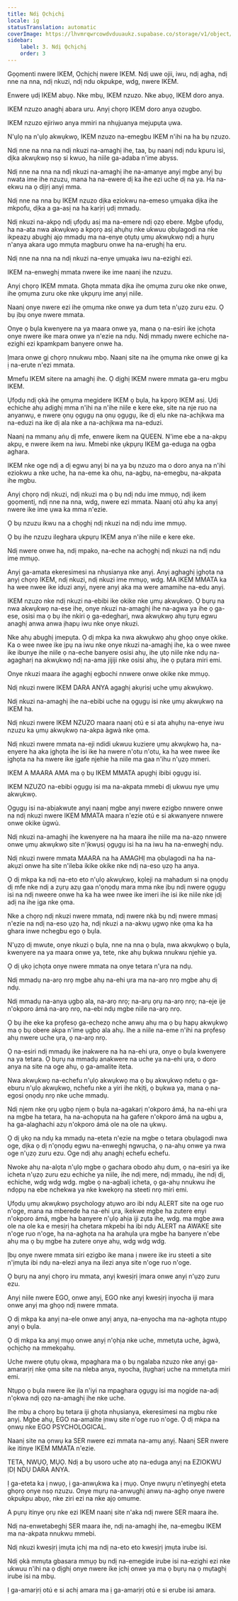 ```yaml
---
title: Ndị Ọchịchị
locale: ig
statusTranslation: automatic
coverImage: https://lhvmrqwrcowdvduuaukz.supabase.co/storage/v1/object/public/strapi-uploads/small_cover-educacion-fundamental.webp-2d51a7828a2b1309555be27f7e2a61a0.webp
sidebar:
    label: 3. Ndị Ọchịchị
    order: 3
---
```

Gọọmenti nwere IKEM, Ọchịchị nwere IKEM. Ndị uwe ojii, iwu, ndị agha, ndị nne na nna, ndị nkuzi, ndị ndu okpukpe, wdg, nwere IKEM.

Enwere ụdị IKEM abụọ. Nke mbụ, IKEM nzuzo. Nke abụọ, IKEM doro anya.

IKEM nzuzo anaghị abara uru. Anyị chọrọ IKEM doro anya ozugbo.

IKEM nzuzo ejiriwo anya mmiri na nhụjuanya mejupụta ụwa.

N'ụlọ na n'ụlọ akwụkwọ, IKEM nzuzo na-emegbu IKEM n'ihi na ha bụ nzuzo.

Ndị nne na nna na ndị nkuzi na-amaghị ihe, taa, bụ naanị ndị ndu kpuru ìsì, dịka akwụkwọ nsọ si kwuo, ha niile ga-adaba n'ime abyss.

Ndị nne na nna na ndị nkuzi na-amaghị ihe na-amanye anyị mgbe anyị bụ nwata ime ihe nzuzu, mana ha na-ewere dị ka ihe ezi uche dị na ya. Ha na-ekwu na ọ dịịrị anyị mma.

Ndị nne na nna bụ IKEM nzuzo dịka eziokwu na-emeso ụmụaka dịka ihe mkpofu, dịka a ga-asị na ha karịrị ụdị mmadụ.

Ndị nkuzi na-akpọ ndị ụfọdụ asị ma na-emere ndị ọzọ ebere. Mgbe ụfọdụ, ha na-ata nwa akwụkwọ a kpọrọ asị ahụhụ nke ukwuu ọbụlagodi na nke ikpeazụ abụghị ajọ mmadụ ma na-enye ọtụtụ ụmụ akwụkwọ ndị a hụrụ n'anya akara ugo mmụta magburu onwe ha na-erughị ha eru.

Ndị nne na nna na ndị nkuzi na-enye ụmụaka iwu na-ezighi ezi.

IKEM na-enweghị mmata nwere ike ime naanị ihe nzuzu.

Anyị chọrọ IKEM mmata. Ghọta mmata dịka ihe ọmụma zuru oke nke onwe, ihe ọmụma zuru oke nke ụkpụrụ ime anyị niile.

Naanị onye nwere ezi ihe ọmụma nke onwe ya dum teta n'ụzọ zuru ezu. Ọ bụ ịbụ onye nwere mmata.

Onye ọ bụla kwenyere na ya maara onwe ya, mana ọ na-esiri ike ịchọta onye nwere ike mara onwe ya n'ezie na ndụ. Ndị mmadụ nwere echiche na-ezighi ezi kpamkpam banyere onwe ha.

Ịmara onwe gị chọrọ nnukwu mbọ. Naanị site na ihe ọmụma nke onwe gị ka ị na-erute n'ezi mmata.

Mmefu IKEM sitere na amaghị ihe. Ọ dịghị IKEM nwere mmata ga-eru mgbu IKEM.

Ụfọdụ ndị ọkà ihe ọmụma megidere IKEM ọ bụla, ha kpọrọ IKEM asị. Ụdị echiche ahụ adịghị mma n'ihi na n'ihe niile e kere eke, site na nje ruo na anyanwụ, e nwere ọnụ ọgụgụ na ọnụ ọgụgụ, ike dị elu nke na-achịkwa ma na-eduzi na ike dị ala nke a na-achịkwa ma na-eduzi.

Naanị na mmanụ aṅụ dị mfe, enwere ikem na QUEEN. N'ime ebe a na-akpụ akpụ, e nwere ikem na iwu. Mmebi nke ụkpụrụ IKEM ga-eduga na ọgba aghara.

IKEM nke oge ndị a dị egwu anyị bi na ya bụ nzuzo ma o doro anya na n'ihi eziokwu a nke uche, ha na-eme ka ohu, na-agbụ, na-emegbu, na-akpata ihe mgbu.

Anyị chọrọ ndị nkuzi, ndị nkuzi ma ọ bụ ndị ndu ime mmụọ, ndị ikem gọọmentị, ndị nne na nna, wdg, nwere ezi mmata. Naanị otú ahụ ka anyị nwere ike ime ụwa ka mma n'ezie.

Ọ bụ nzuzu ikwu na a chọghị ndị nkuzi na ndị ndu ime mmụọ.

Ọ bụ ihe nzuzu ileghara ụkpụrụ IKEM anya n'ihe niile e kere eke.

Ndị nwere onwe ha, ndị mpako, na-eche na achọghị ndị nkuzi na ndị ndu ime mmụọ.

Anyị ga-amata ekeresimesi na nhụsianya nke anyị. Anyị aghaghị ịghọta na anyị chọrọ IKEM, ndị nkuzi, ndị nkuzi ime mmụọ, wdg. MA IKEM MMATA ka ha wee nwee ike iduzi anyị, nyere anyị aka ma were amamihe na-edu anyị.

IKEM nzuzo nke ndị nkuzi na-ebibi ike okike nke ụmụ akwụkwọ. Ọ bụrụ na nwa akwụkwọ na-ese ihe, onye nkuzi na-amaghị ihe na-agwa ya ihe ọ ga-ese, osisi ma ọ bụ ihe nkiri ọ ga-edegharị, nwa akwụkwọ ahụ tụrụ egwu anaghị anwa anwa ịhapụ iwu nke onye nkuzi.

Nke ahụ abụghị ịmepụta. Ọ dị mkpa ka nwa akwụkwọ ahụ ghọọ onye okike. Ka o wee nwee ike ịpụ na iwu nke onye nkuzi na-amaghị ihe, ka o wee nwee ike ibunye ihe niile ọ na-eche banyere osisi ahụ, ihe ụtọ niile nke ndụ na-agagharị na akwụkwọ ndị na-ama jijiji nke osisi ahụ, ihe ọ pụtara miri emi.

Onye nkuzi maara ihe agaghị egbochi nnwere onwe okike nke mmụọ.

Ndị nkuzi nwere IKEM DARA ANYA agaghị akụrisị uche ụmụ akwụkwọ.

Ndị nkuzi na-amaghị ihe na-ebibi uche na ọgụgụ isi nke ụmụ akwụkwọ na IKEM ha.

Ndị nkuzi nwere IKEM NZUZO maara naanị otú e si ata ahụhụ na-enye iwu nzuzu ka ụmụ akwụkwọ na-akpa àgwà nke ọma.

Ndị nkuzi nwere mmata na-eji ndidi ukwuu kuziere ụmụ akwụkwọ ha, na-enyere ha aka ịghọta ihe isi ike ha nwere n'otu n'otu, ka ha wee nwee ike ịghọta na ha nwere ike ịgafe njehie ha niile ma gaa n'ihu n'ụzọ mmeri.

IKEM A MAARA AMA ma ọ bụ IKEM MMATA apụghị ibibi ọgụgụ isi.

IKEM NZUZO na-ebibi ọgụgụ isi ma na-akpata mmebi dị ukwuu nye ụmụ akwụkwọ.

Ọgụgụ isi na-abịakwute anyị naanị mgbe anyị nwere ezigbo nnwere onwe na ndị nkuzi nwere IKEM MMATA maara n'ezie otú e si akwanyere nnwere onwe okike ùgwù.

Ndị nkuzi na-amaghị ihe kwenyere na ha maara ihe niile ma na-azọ nnwere onwe ụmụ akwụkwọ site n'ịkwụsị ọgụgụ isi ha na iwu ha na-enweghị ndụ.

Ndị nkuzi nwere mmata MAARA na ha AMAGHỊ ma ọbụlagodi na ha na-akụzi onwe ha site n'ileba ikike okike nke ndị na-eso ụzọ ha anya.

Ọ dị mkpa ka ndị na-eto eto n'ụlọ akwụkwọ, kọleji na mahadum si na ọnọdụ dị mfe nke ndị a zụrụ azụ gaa n'ọnọdụ mara mma nke ịbụ ndị nwere ọgụgụ isi na ndị nweere onwe ha ka ha wee nwee ike imeri ihe isi ike niile nke ịdị adị na ihe ịga nke ọma.

Nke a chọrọ ndị nkuzi nwere mmata, ndị nwere nkà bụ ndị nwere mmasị n'ezie na ndị na-eso ụzọ ha, ndị nkuzi a na-akwụ ụgwọ nke ọma ka ha ghara inwe nchegbu ego ọ bụla.

N'ụzọ dị mwute, onye nkuzi ọ bụla, nne na nna ọ bụla, nwa akwụkwọ ọ bụla, kwenyere na ya maara onwe ya, tete, nke ahụ bụkwa nnukwu njehie ya.

Ọ dị ụkọ ịchọta onye nwere mmata na onye tetara n'ụra na ndụ.

Ndị mmadụ na-arọ nrọ mgbe ahụ na-ehi ụra ma na-arọ nrọ mgbe ahụ dị ndụ.

Ndị mmadụ na-anya ụgbọ ala, na-arọ nrọ; na-arụ ọrụ na-arọ nrọ; na-eje ije n'okporo ámá na-arọ nrọ, na-ebi ndụ mgbe niile na-arọ nrọ.

Ọ bụ ihe eke ka prọfesọ ga-echezọ nche anwụ ahụ ma ọ bụ hapụ akwụkwọ ma ọ bụ obere akpa n'ime ụgbọ ala ahụ. Ihe a niile na-eme n'ihi na prọfesọ ahụ nwere uche ụra, ọ na-arọ nrọ.

Ọ na-esiri ndị mmadụ ike ịnakwere na ha na-ehi ụra, onye ọ bụla kwenyere na ya tetara. Ọ bụrụ na mmadụ anakwere na uche ya na-ehi ụra, o doro anya na site na oge ahụ, ọ ga-amalite iteta.

Nwa akwụkwọ na-echefu n'ụlọ akwụkwọ ma ọ bụ akwụkwọ ndetu ọ ga-eburu n'ụlọ akwụkwọ, nchefu nke a yiri ihe nkịtị, ọ bụkwa ya, mana ọ na-egosi ọnọdụ nrọ nke uche mmadụ.

Ndị njem nke ọrụ ụgbọ njem ọ bụla na-agakarị n'okporo ámá, ha na-ehi ụra na mgbe ha tetara, ha na-achọpụta na ha gafere n'okporo ámá na ugbu a, ha ga-alaghachi azụ n'okporo ámá ole na ole na ụkwụ.

Ọ dị ụkọ na ndụ ka mmadụ na-eteta n'ezie na mgbe o tetara ọbụlagodi nwa oge, dịka ọ dị n'ọnọdụ egwu na-enweghị ngwụcha, ọ na-ahụ onwe ya nwa oge n'ụzọ zuru ezu. Oge ndị ahụ anaghị echefu echefu.

Nwoke ahụ na-alọta n'ụlọ mgbe ọ gachara obodo ahụ dum, ọ na-esiri ya ike icheta n'ụzọ zuru ezu echiche ya niile, ihe ndị mere, ndị mmadụ, ihe ndị dị, echiche, wdg wdg wdg. mgbe ọ na-agbalị icheta, ọ ga-ahụ nnukwu ihe ndọpụ na ebe nchekwa ya nke kwekọrọ na steeti nrọ miri emi.

Ụfọdụ ụmụ akwụkwọ psychology atụwo aro ibi ndụ ALERT site na oge ruo n'oge, mana na mberede ha na-ehi ụra, ikekwe mgbe ha zutere enyi n'okporo ámá, mgbe ha banyere n'ụlọ ahịa iji zụta ihe, wdg. ma mgbe awa ole na ole ka e mesịrị ha chetara mkpebi ha ibi ndụ ALERT na AWAKE site n'oge ruo n'oge, ha na-aghọta na ha arahụla ụra mgbe ha banyere n'ebe ahụ ma ọ bụ mgbe ha zutere onye ahụ, wdg wdg wdg.

Ịbụ onye nwere mmata siri ezigbo ike mana ị nwere ike iru steeti a site n'ịmụta ibi ndụ na-elezi anya na ilezi anya site n'oge ruo n'oge.

Ọ bụrụ na anyị chọrọ iru mmata, anyị kwesịrị ịmara onwe anyị n'ụzọ zuru ezu.

Anyị niile nwere EGO, onwe anyị, EGO nke anyị kwesịrị inyocha iji mara onwe anyị ma ghọọ ndị nwere mmata.

Ọ dị mkpa ka anyị na-ele onwe anyị anya, na-enyocha ma na-aghọta ntụpọ anyị ọ bụla.

Ọ dị mkpa ka anyị mụọ onwe anyị n'ọhịa nke uche, mmetụta uche, àgwà, ọchịchọ na mmekọahụ.

Uche nwere ọtụtụ ọkwa, mpaghara ma ọ bụ ngalaba nzuzo nke anyị ga-amararịrị nke ọma site na nleba anya, nyocha, ịtụgharị uche na mmetụta miri emi.

Ntụpọ ọ bụla nwere ike ịla n'iyi na mpaghara ọgụgụ isi ma nọgide na-adị n'ọkwa ndị ọzọ na-amaghị ihe nke uche.

Ihe mbụ a chọrọ bụ tetara iji ghọta nhụsianya, ekeresimesi na mgbu nke anyị. Mgbe ahụ, EGO na-amalite ịnwụ site n'oge ruo n'oge. Ọ dị mkpa na ọnwụ nke EGO PSYCHOLOGICAL.

Naanị site na ọnwụ ka SER nwere ezi mmata na-amụ anyị. Naanị SER nwere ike itinye IKEM MMATA n'ezie.

TETA, NWỤỌ, MỤỌ. Ndị a bụ usoro uche atọ na-eduga anyị na EZIOKWU ỊDỊ NDỤ DARA ANYA.

Ị ga-eteta ka ị nwụọ, ị ga-anwụkwa ka ị mụọ. Onye nwụrụ n'etinyeghị eteta ghọrọ onye nsọ nzuzu. Onye mụrụ na-anwụghị anwụ na-aghọ onye nwere okpukpu abụọ, nke ziri ezi na nke ajọ omume.

A pụrụ itinye ọrụ nke ezi IKEM naanị site n'aka ndị nwere SER maara ihe.

Ndị na-enwetabeghị SER maara ihe, ndị na-amaghị ihe, na-emegbu IKEM ma na-akpata nnukwu mmebi.

Ndị nkuzi kwesịrị ịmụta ịchị ma ndị na-eto eto kwesịrị ịmụta irube isi.

Ndị ọkà mmụta gbasara mmụọ bụ ndị na-emegide irube isi na-ezighi ezi nke ukwuu n'ihi na ọ dịghị onye nwere ike ịchị onwe ya ma ọ bụrụ na ọ mụtaghị irube isi na mbụ.

Ị ga-amarịrị otú e si achị amara ma ị ga-amarịrị otú e si erube isi amara.


